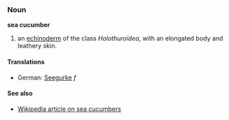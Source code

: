 ===Noun===
'''sea cucumber'''

# an [[echinoderm]] of the class ''Holothuroidea'', with an elongated body and leathery skin.

====Translations====
*German: [[Seegurke]] ''f''

====See also====
*[[w:Sea cucumber|Wikipedia article on sea cucumbers]]